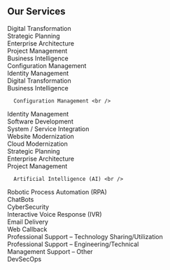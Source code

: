 ## Our Services   
Digital Transformation <br />
Strategic Planning <br />
Enterprise Architecture <br />
Project Management <br />
Business Intelligence <br />
Configuration Management <br />
Identity Management <br />
Digital Transformation <br />
Business Intelligence <br />
      
      Configuration Management <br />
Identity Management <br />
Software Development <br />
System / Service Integration <br />
Website Modernization <br />
Cloud Modernization <br />
      Strategic Planning <br />
Enterprise Architecture <br />
Project Management <br />

      Artificial Intelligence (AI) <br />
Robotic Process Automation (RPA) <br />
ChatBots <br />
CyberSecurity <br />
Interactive Voice Response (IVR) <br />
Email Delivery <br />
Web Callback <br />
Professional Support – Technology Sharing/Utilization <br />
Professional Support – Engineering/Technical <br />
Management Support – Other <br />
DevSecOps



